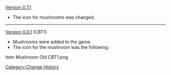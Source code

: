 [[Version 0.7.1]]
*The icon for mushrooms was changed.
----
[[Version 0.0.1]] (CBT1)
*Mushrooms were added to the game.
*The icon for the mushroom was the following:
<gallery>
Item Mushroom Old CBT1.png
</gallery>
<noinclude>[[Category:Change History]]</noinclude>